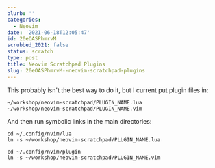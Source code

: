 ```yaml
---
blurb: ''
categories:
  - Neovim
date: '2021-06-18T12:05:47'
id: 20eOASPhmrvM
scrubbed_2021: false
status: scratch
type: post
title: Neovim Scratchpad Plugins
slug: 20eOASPhmrvM--neovim-scratchpad-plugins
---
```


This probably isn't the best way to do it, but I current put plugin files in:

    ~/workshop/neovim-scratchpad/PLUGIN_NAME.lua
    ~/workshop/neovim-scratchpad/PLUGIN_NAME.vim 
    
And then run symbolic links in the main directories:

    cd ~/.config/nvim/lua
    ln -s ~/workshop/neovim-scratchpad/PLUGIN_NAME.lua
    
    cd ~/.config/nvim/plugin
    ln -s ~/workshop/neovim-scratchpad/PLUGIN_NAME.vim
